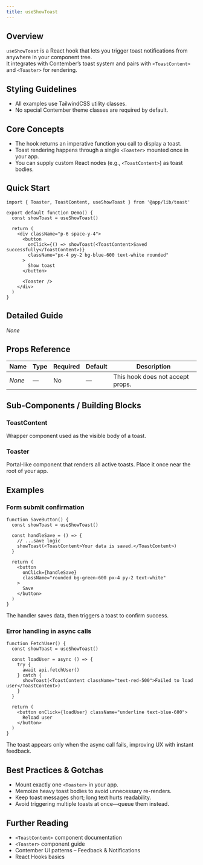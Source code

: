 ```yaml
---
title: useShowToast
---
```


<!-- Edited by human: false -->
<!-- Examples count: 0 -->
<!-- Source examples: 0 -->
<!-- Playground examples: 0 -->
<!-- External examples: 0 -->
<!-- Import examples: 8 -->

## Overview
`useShowToast` is a React hook that lets you trigger toast notifications from anywhere in your component tree.  
It integrates with Contember’s toast system and pairs with `<ToastContent>` and `<Toaster>` for rendering.

## Styling Guidelines
* All examples use TailwindCSS utility classes.  
* No special Contember theme classes are required by default.

## Core Concepts
* The hook returns an imperative function you call to display a toast.
* Toast rendering happens through a single `<Toaster>` mounted once in your app.
* You can supply custom React nodes (e.g., `<ToastContent>`) as toast bodies.

## Quick Start
```tsx
import { Toaster, ToastContent, useShowToast } from '@app/lib/toast'

export default function Demo() {
  const showToast = useShowToast()

  return (
    <div className="p-6 space-y-4">
      <button
        onClick={() => showToast(<ToastContent>Saved successfully</ToastContent>)}
        className="px-4 py-2 bg-blue-600 text-white rounded"
      >
        Show toast
      </button>

      <Toaster />
    </div>
  )
}
```

## Detailed Guide
_None_

## Props Reference
| Name | Type | Required | Default | Description |
|------|------|----------|---------|-------------|
| _None_ | — | No | — | This hook does not accept props. |

## Sub-Components / Building Blocks
### ToastContent
Wrapper component used as the visible body of a toast.

### Toaster
Portal-like component that renders all active toasts. Place it once near the root of your app.

## Examples
### Form submit confirmation
```tsx
function SaveButton() {
  const showToast = useShowToast()

  const handleSave = () => {
    // ...save logic
    showToast(<ToastContent>Your data is saved.</ToastContent>)
  }

  return (
    <button
      onClick={handleSave}
      className="rounded bg-green-600 px-4 py-2 text-white"
    >
      Save
    </button>
  )
}
```
The handler saves data, then triggers a toast to confirm success.

### Error handling in async calls
```tsx
function FetchUser() {
  const showToast = useShowToast()

  const loadUser = async () => {
    try {
      await api.fetchUser()
    } catch {
      showToast(<ToastContent className="text-red-500">Failed to load user</ToastContent>)
    }
  }

  return (
    <button onClick={loadUser} className="underline text-blue-600">
      Reload user
    </button>
  )
}
```
The toast appears only when the async call fails, improving UX with instant feedback.

## Best Practices & Gotchas
* Mount exactly one `<Toaster>` in your app.
* Memoize heavy toast bodies to avoid unnecessary re-renders.
* Keep toast messages short; long text hurts readability.
* Avoid triggering multiple toasts at once—queue them instead.

## Further Reading
* `<ToastContent>` component documentation  
* `<Toaster>` component guide  
* Contember UI patterns – Feedback & Notifications  
* React Hooks basics

<!-- End of Generated Documentation -->